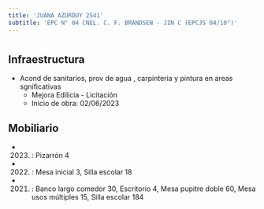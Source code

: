 ```yaml
---
title: 'JUANA AZURDUY 2541'
subtitle: 'EPC N° 04 CNEL. C. F. BRANDSEN - JIN C (EPCJS 04/10°)'
---
```


#
## Infraestructura

* Acond de sanitarios, prov de agua , carpinteria y pintura en areas sgnificativas 
    + Mejora Edilicia - Licitación 
    + Inicio de obra: 02/06/2023 






## Mobiliario

*  (2023) : Pizarrón 4 

*  (2022) : Mesa inicial 3, Silla escolar 18 

*  (2021) : Banco largo comedor 30, Escritorio 4, Mesa pupitre doble 60, Mesa usos múltiples 15, Silla escolar 184 



